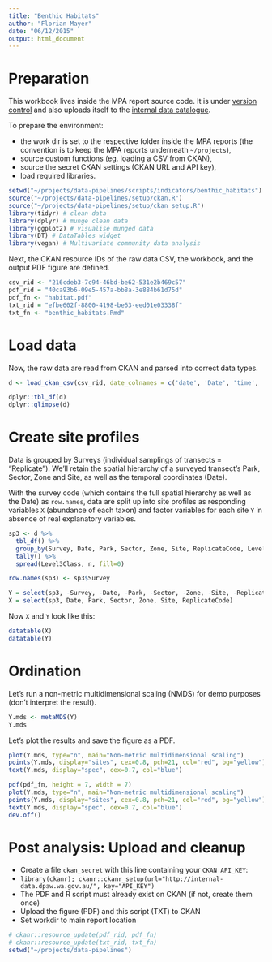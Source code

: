 ```yaml
---
title: "Benthic Habitats"
author: "Florian Mayer"
date: "06/12/2015"
output: html_document
---
```


# Preparation

This workbook lives inside the MPA report source code. 
It is under [version control]() and also uploads itself to the 
[internal data catalogue]().

To prepare the environment:

* the work dir is set to the respective folder inside the MPA reports (the convention is to 
 keep the MPA reports underneath `~/projects`),
* source custom functions (eg. loading a CSV from CKAN),
* source the secret CKAN settings (CKAN URL and API key),
* load required libraries.

```r
setwd("~/projects/data-pipelines/scripts/indicators/benthic_habitats")
source("~/projects/data-pipelines/setup/ckan.R")
source("~/projects/data-pipelines/setup/ckan_setup.R")
library(tidyr) # clean data
library(dplyr) # munge clean data
library(ggplot2) # visualise munged data
library(DT) # DataTables widget
library(vegan) # Multivariate community data analysis
```

Next, the CKAN resource IDs of the raw data CSV, the workbook, and the output PDF
figure are defined.

```r
csv_rid <- "216cdeb3-7c94-46bd-be62-531e2b469c57"
pdf_rid = "40ca93b6-09e5-457a-bb8a-3e884b61d75d"
pdf_fn <- "habitat.pdf"
txt_rid = "efbe602f-8800-4198-be63-eed01e03338f"
txt_fn <- "benthic_habitats.Rmd"
```

# Load data
Now, the raw data are read from CKAN and parsed into correct data types.

```r
d <- load_ckan_csv(csv_rid, date_colnames = c('date', 'Date', 'time', 'Time'))

dplyr::tbl_df(d)
dplyr::glimpse(d)
```

# Create site profiles
Data is grouped by Surveys (individual samplings of transects = "Replicate").
We'll retain the spatial hierarchy of a surveyed transect's Park, Sector, Zone 
and Site, as well as the temporal coordinates (Date).

With the survey code (which contains the full spatial hierarchy as well as the Date)
as `row.names`, data are split up into site profiles as responding variables `X` 
(abundance of each taxon) and factor variables for each site `Y` in absence of 
real explanatory variables.

```r
sp3 <- d %>% 
  tbl_df() %>% 
  group_by(Survey, Date, Park, Sector, Zone, Site, ReplicateCode, Level3Class) %>%
  tally() %>%
  spread(Level3Class, n, fill=0)

row.names(sp3) <- sp3$Survey

Y = select(sp3, -Survey, -Date, -Park, -Sector, -Zone, -Site, -ReplicateCode)
X = select(sp3, Date, Park, Sector, Zone, Site, ReplicateCode)
```

Now `X` and `Y` look like this:

```r
datatable(X)
datatable(Y)
```

# Ordination
Let's run a non-metric multidimensional scaling (NMDS) for demo purposes 
(don't interpret the result).

```r
Y.mds <- metaMDS(Y)
Y.mds
```

Let's plot the results and save the figure as a PDF.

```r
plot(Y.mds, type="n", main="Non-metric multidimensional scaling")
points(Y.mds, display="sites", cex=0.8, pch=21, col="red", bg="yellow")
text(Y.mds, display="spec", cex=0.7, col="blue")

pdf(pdf_fn, height = 7, width = 7)
plot(Y.mds, type="n", main="Non-metric multidimensional scaling")
points(Y.mds, display="sites", cex=0.8, pch=21, col="red", bg="yellow")
text(Y.mds, display="spec", cex=0.7, col="blue")
dev.off()
```

# Post analysis: Upload and cleanup

* Create a file `ckan_secret` with this line containing your `CKAN API_KEY`:
* ```library(ckanr); ckanr::ckanr_setup(url="http://internal-data.dpaw.wa.gov.au/", key="API_KEY")```
* The PDF and R script must already exist on CKAN (if not, create them once)
* Upload the figure (PDF) and this script (TXT) to CKAN
* Set workdir to main report location

```r
# ckanr::resource_update(pdf_rid, pdf_fn)
# ckanr::resource_update(txt_rid, txt_fn)
setwd("~/projects/data-pipelines")
```
